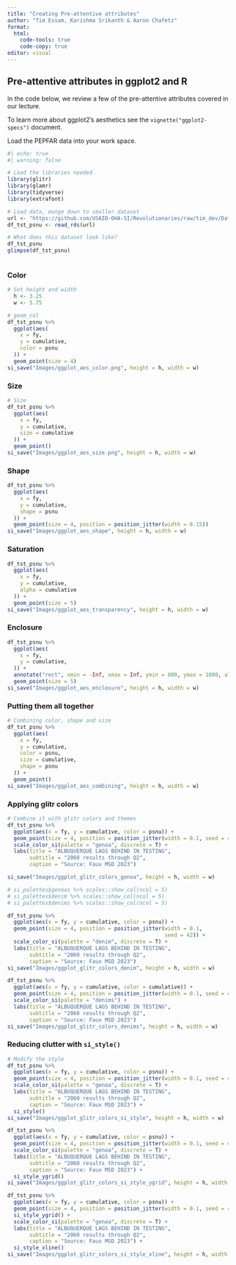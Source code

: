 ```yaml
---
title: "Creating Pre-attentive attributes"
author: "Tim Essam, Karishma Srikanth & Aaron Chafetz"
format: 
  html:
    code-tools: true
    code-copy: true
editor: visual
---
```


## Pre-attentive attributes in ggplot2 and R

In the code below, we review a few of the pre-attentive attributes covered in our lecture.

To learn more about ggplot2's aesthetics see the `vignette("ggplot2-specs")` document.

Load the PEPFAR data into your work space.

```r
#| echo: true
#| warning: false

# Load the libraries needed
library(glitr)
library(glamr)
library(tidyverse)
library(extrafont)

# Load data, munge down to smaller dataset
url <- "https://github.com/USAID-OHA-SI/Revolutionaries/raw/tim_dev/Data_public/df_tst_psnu.rds"
df_tst_psnu <- read_rds(url)

# What does this dataset look like?
df_tst_psnu
glimpse(df_tst_psnu)
  
```

### Color

```r

# Set height and width
  h <- 3.25
  w <- 5.75

# geom_col
df_tst_psnu %>%
  ggplot(aes(
    x = fy,
    y = cumulative,
    color = psnu
  )) +
  geom_point(size = 4)
si_save("Images/ggplot_aes_color.png", height = h, width = w)
```

### Size

```r
# Size
df_tst_psnu %>%
  ggplot(aes(
    x = fy,
    y = cumulative,
    size = cumulative
  )) +
  geom_point()
si_save("Images/ggplot_aes_size.png", height = h, width = w)
```

### Shape

```r
df_tst_psnu %>%
  ggplot(aes(
    x = fy,
    y = cumulative,
    shape = psnu
  )) +
  geom_point(size = 4, position = position_jitter(width = 0.15))
si_save("Images/ggplot_aes_shape", height = h, width = w)
```

### Saturation

```r
df_tst_psnu %>%
  ggplot(aes(
    x = fy,
    y = cumulative,
    alpha = cumulative
  )) +
  geom_point(size = 5)
si_save("Images/ggplot_aes_transparency", height = h, width = w)
```

### Enclosure

```r
df_tst_psnu %>%
  ggplot(aes(
    x = fy,
    y = cumulative,
  )) +
  annotate("rect", xmin = -Inf, xmax = Inf, ymin = 800, ymax = 1000, alpha = .15) +
  geom_point(size = 5) 
si_save("Images/ggplot_aes_enclosure", height = h, width = w)
```

### Putting them all together

```r
# Combining color, shape and size
df_tst_psnu %>%
  ggplot(aes(
    x = fy,
    y = cumulative,
    color = psnu,
    size = cumulative,
    shape = psnu
  )) +
  geom_point()
si_save("Images/ggplot_aes_combining", height = h, width = w)
```

### Applying glitr colors

```r
# Combine it with glitr colors and themes
df_tst_psnu %>%
  ggplot(aes(x = fy, y = cumulative, color = psnu)) +
  geom_point(size = 4, position = position_jitter(width = 0.1, seed = 42)) + 
  scale_color_si(palette = "genoa", discrete = T) +
  labs(title = "ALBUQUERQUE LAGS BEHIND IN TESTING",
       subtitle = "2060 results through Q2",
       caption = "Source: Faux MSD 2023")

si_save("Images/ggplot_glitr_colors_genoa", height = h, width = w)

# si_palettes$genoas %>% scales::show_col(ncol = 5)
# si_palettes$denim %>% scales::show_col(ncol = 5)
# si_palettes$denims %>% scales::show_col(ncol = 5)
```

```r
df_tst_psnu %>%
  ggplot(aes(x = fy, y = cumulative, color = psnu)) +
  geom_point(size = 4, position = position_jitter(width = 0.1,
                                                  seed = 42)) + 
  scale_color_si(palette = "denim", discrete = T) +
  labs(title = "ALBUQUERQUE LAGS BEHIND IN TESTING",
       subtitle = "2060 results through Q2",
       caption = "Source: Faux MSD 2023")
si_save("Images/ggplot_glitr_colors_denim", height = h, width = w)
```

```r
df_tst_psnu %>%
  ggplot(aes(x = fy, y = cumulative, color = cumulative)) +
  geom_point(size = 4, position = position_jitter(width = 0.1, seed = 42)) + 
  scale_color_si(palette = "denims") +
  labs(title = "ALBUQUERQUE LAGS BEHIND IN TESTING",
       subtitle = "2060 results through Q2",
       caption = "Source: Faux MSD 2023")
si_save("Images/ggplot_glitr_colors_denims", height = h, width = w)
```

### Reducing clutter with `si_style()`

```r
# Modify the style
df_tst_psnu %>%
  ggplot(aes(x = fy, y = cumulative, color = psnu)) +
  geom_point(size = 4, position = position_jitter(width = 0.1, seed = 42)) + 
  scale_color_si(palette = "genoa", discrete = T) +
  labs(title = "ALBUQUERQUE LAGS BEHIND IN TESTING",
       subtitle = "2060 results through Q2",
       caption = "Source: Faux MSD 2023") +
  si_style()
si_save("Images/ggplot_glitr_colors_si_style", height = h, width = w)
```

```r
df_tst_psnu %>%
  ggplot(aes(x = fy, y = cumulative, color = psnu)) +
  geom_point(size = 4, position = position_jitter(width = 0.1, seed = 42)) + 
  scale_color_si(palette = "genoa", discrete = T) +
  labs(title = "ALBUQUERQUE LAGS BEHIND IN TESTING",
       subtitle = "2060 results through Q2",
       caption = "Source: Faux MSD 2023") +
  si_style_ygrid() 
si_save("Images/ggplot_glitr_colors_si_style_ygrid", height = h, width = w)
```

```r
df_tst_psnu %>%
  ggplot(aes(x = fy, y = cumulative, color = psnu)) +
  geom_point(size = 4, position = position_jitter(width = 0.1, seed = 42)) + 
  si_style_ygrid() +
  scale_color_si(palette = "genoa", discrete = T) +
  labs(title = "ALBUQUERQUE LAGS BEHIND IN TESTING",
       subtitle = "2060 results through Q2",
       caption = "Source: Faux MSD 2023") +
  si_style_xline()
si_save("Images/ggplot_glitr_colors_si_style_xline", height = h, width = w)
```

